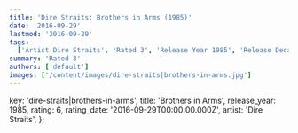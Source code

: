 ```yaml
---
title: 'Dire Straits: Brothers in Arms (1985)'
date: '2016-09-29'
lastmod: '2016-09-29'
tags:
  ['Artist Dire Straits', 'Rated 3', 'Release Year 1985', 'Release Decade 1980']
summary: 'Rated 3'
authors: ['default']
images: ['/content/images/dire-straits|brothers-in-arms.jpg']
---
```


  key: 'dire-straits|brothers-in-arms',
  title: 'Brothers in Arms',
  release_year: 1985,
  rating: 6,
  rating_date: '2016-09-29T00:00:00.000Z',
  artist: 'Dire Straits',
};

<MusicRating data={data} />

